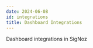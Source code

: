 ```yaml
---
date: 2024-06-08
id: integrations
title: Dashboard Integrations
---
```


Dashboard integrations in SigNoz

<DocCardContainer>

<DocCard
    title="📄️ Snowflake Dashboard"
    description="Snowflake dashboard integration in SigNoz"
    href="/docs/dashboards/integrations/snowflake-dashboard/"
/>

</DocCardContainer>
